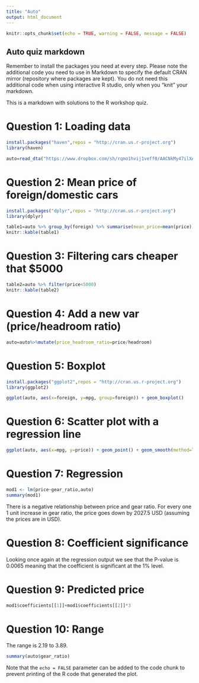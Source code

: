 ```yaml
---
title: "Auto"
output: html_document
---
```


```r
knitr::opts_chunk$set(echo = TRUE, warning = FALSE, message = FALSE)
```

## Auto quiz markdown

Remember to install the packages you need at every step. Please note the additional code you need to use in Markdown to specify the default CRAN mirror (repository where packages are kept). You do not need this additional code when using interactive R studio, only when you "knit" your markdown.

This is a markdown with solutions to the R workshop quiz.

# Question 1: Loading data

```r

install.packages("haven",repos = "http://cran.us.r-project.org")
library(haven)

auto=read_dta("https://www.dropbox.com/sh/rqmo1hvij1veff0/AACNkMy47ilXAMh3nmiIs_Bqa/auto.dta?dl=1")
```

# Question 2: Mean price of foreign/domestic cars


```r

install.packages("dplyr",repos = "http://cran.us.r-project.org")
library(dplyr)

table1=auto %>% group_by(foreign) %>% summarise(mean_price=mean(price))
knitr::kable(table1)
```

# Question 3: Filtering cars cheaper that $5000

```r
table2=auto %>% filter(price<5000)
knitr::kable(table2)
```

# Question 4: Add a new var (price/headroom ratio)

```r
auto=auto%>%mutate(price_headroom_ratio=price/headroom)
```

# Question 5: Boxplot

```r
install.packages("ggplot2",repos = "http://cran.us.r-project.org")
library(ggplot2)

ggplot(auto, aes(x=foreign, y=mpg, group=foreign)) + geom_boxplot()

```

# Question 6: Scatter plot with a regression line

```r
ggplot(auto, aes(x=mpg, y=price)) + geom_point() + geom_smooth(method=lm, se=FALSE, color="orange")

```

# Question 7: Regression

```r
mod1 <- lm(price~gear_ratio,auto) 
summary(mod1)

```

There is a negative relationship between price and gear ratio. For every one 1 unit increase in gear ratio, the price goes down by 2027.5 USD (assuming the prices are in USD).

# Question 8: Coefficient significance

Looking once again at the regression output we see that the P-value is 0.0065 meaning that the coefficient is significant at the 1% level.

# Question 9: Predicted price

```r
mod1$coefficients[[1]]+mod1$coefficients[[2]]*3

```
# Question 10: Range

The range is 2.19 to 3.89.

```r

summary(auto$gear_ratio)

```



Note that the `echo = FALSE` parameter can be added to the code chunk to prevent printing of the R code that generated the plot.
